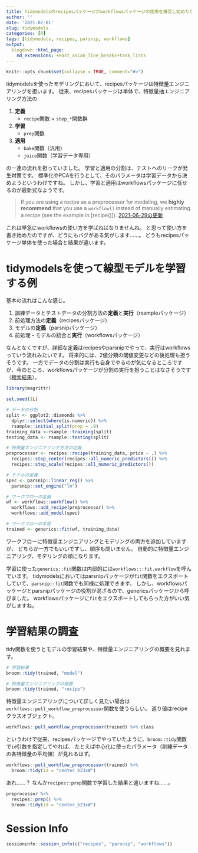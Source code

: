 ```yaml
---
title: tidymodelsのrecipesパッケージがworkflowsパッケージの使用を推奨し始めたがまだやめておいた方がいい
author: ''
date: '2021-07-01'
slug: tidymodels
categories: [R]
tags: [tidymodels, recipes, parsnip, workflows]
output:
  blogdown::html_page:
    md_extensions: +east_asian_line_breaks+task_lists
---
```


```r
knitr::opts_chunk$set(collapse = TRUE, comment="#>")
```


tidymodelsを使ったモデリングにおいて、recipesパッケージは特徴量エンジニアリングを担います。
従来、recipesパッケージは単体で、特徴量抽エンジニアリング方法の

1. **定義**
    - `recipe`関数 + `step_*`関数群
2. **学習**
    - `prep`関数
3. **適用**
    - `bake`関数（汎用）
    - `juice`関数（学習データ専用）

の一連の流れを担っていました。
学習と適用の分割は、テストへのリークが発生対策です。
標準化やPCAを行うとして、そのパラメータは学習データから決めようというわけですね。
しかし、学習と適用はworkflowsパッケージに任せるのが最新式なようです。


> If you are using a recipe as a preprocessor for modeling, we **highly recommend** that you use a `workflow()` instead of manually estimating a recipe (see the example in [recipe()]).
> [2021-06-29の更新](https://github.com/tidymodels/recipes/blame/39bc4e8b0084bcdbaf3844be9cc00762510f49ab/R/recipe.R#L284>)

これは早急にworkflowsの使い方を学ばねばなりませんね。
と思って使い方を書き始めたのですが、どうにもバグがある気がします……。
どうもrecipesパッケージ単体を使った場合と結果が違います。

# tidymodelsを使って線型モデルを学習する例

基本の流れはこんな感じ。

1. 訓練データとテストデータの分割方法の**定義**と**実行**（rsampleパッケージ）
2. 前処理方法の**定義**（recipesパッケージ）
3. モデルの**定義**（parsnipパッケージ）
4. 前処理・モデルの統合と**実行**（workflowsパッケージ）

なんとなくですが、詳細な定義はrecipesやparsnipでやって、実行はworkflowsっていう流れみたいです。
将来的には、2値分類の閾値変更などの後処理も担うそうです。
一方でデータの分割は実行も自身でやるのが気になるところですが、今のところ、workflowsパッケージが分割の実行を担うことはなさそうです（[検索結果](https://github.com/tidymodels/workflows/search?q=rsample+is%3Apr&type=issues)）。

```r
library(magrittr)

set.seed(1L)

# データの分割
split <- ggplot2::diamonds %>%
  dplyr::select(where(is.numeric)) %>%
  rsample::initial_split(prop = .9)
training_data <-rsample::training(split)
testing_data <- rsample::testing(split)

# 特徴量エンジニアリング方法の定義
preprocessor <- recipes::recipe(training_data, price ~ .) %>%
  recipes::step_center(recipes::all_numeric_predictors()) %>%
  recipes::step_scale(recipes::all_numeric_predictors())

# モデルの定義
spec <- parsnip::linear_reg() %>%
  parsnip::set_engine("lm")

# ワークフローの定義
wf <- workflows::workflow() %>%
  workflows::add_recipe(preprocessor) %>%
  workflows::add_model(spec)

# ワークフローの学習
trained <- generics::fit(wf, training_data)
```

ワークフローに特徴量エンジニアリングとモデリングの両方を追加していますが、
どちらか一方でもいいですし、順序も問いません。
自動的に特徴量エンジニアリング、モデリングの順になります。

学習に使った`generics::fit`関数は内部的には`workflows:::fit.workflow`を呼んでいます。
tidymodelsにおいてはparsnipパッケージが`fit`関数をエクスポートしていて、`parsnip::fit`関数でも同様に処理できます。
しかし、workflowsパッケージとparsnipパッケージの役割が混ざるので、genericsパッケージから呼びました。
workflowsパッケージに`fit`をエクスポートしてもらった方がいい気がしますね。

# 学習結果の調査

tidy関数を使うとモデルの学習結果や、特徴量エンジニアリングの概要を見れます。

```r
# 学習結果
broom::tidy(trained, "model")

# 特徴量エンジニアリングの概要
broom::tidy(trained, "recipe")
```

特徴量エンジニアリングについて詳しく見たい場合は`workflows::pull_workflow_preprocessor`関数を使うらしい。
返り値はrecipeクラスオブジェクト。

```r
workflows::pull_workflow_preprocessor(trained) %>% class
```
というわけで従来、recipesパッケージでやっていたように、`broom::tidy`関数で`id`引数を指定してやれば、
たとえば中心化に使ったパラメータ（訓練データの各特徴量の平均値）が見れるはず。

```r
workflows::pull_workflow_preprocessor(trained) %>%
  broom::tidy(id = "center_bZ3xW")
```
あれ……？
なんか`recipes::prep`関数で学習した結果と違いますね……。

```r
preprocessor %>%
  recipes::prep() %>%
  broom::tidy(id = "center_bZ3xW")
```
# Session Info


```r
sessioninfo::session_info(c("recipes", "parsnip", "workflows"))
```


